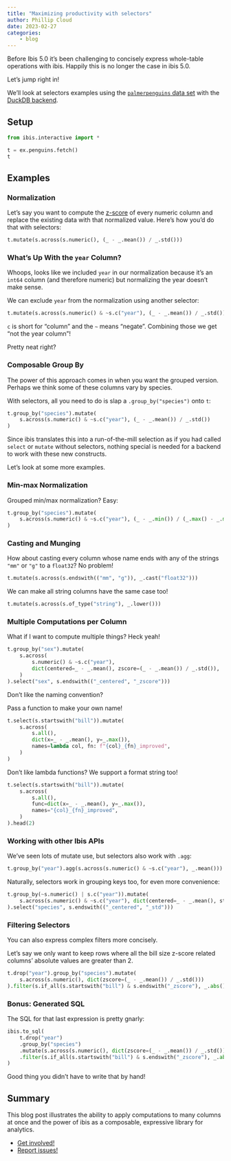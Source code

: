 ```yaml
---
title: "Maximizing productivity with selectors"
author: Phillip Cloud
date: 2023-02-27
categories:
    - blog
---
```


Before Ibis 5.0 it's been challenging to concisely express whole-table
operations with ibis. Happily this is no longer the case in ibis 5.0.

Let's jump right in!

We'll look at selectors examples using the [`palmerpenguins` data
set](https://allisonhorst.github.io/palmerpenguins/) with the [DuckDB
backend](https://ibis-project.org/backends/DuckDB/).

## Setup

```python
from ibis.interactive import *

t = ex.penguins.fetch()
t
```

## Examples

### Normalization

Let's say you want to compute the
[z-score](https://en.wikipedia.org/wiki/Standard_score) of every numeric column
and replace the existing data with that normalized value. Here's how you'd do
that with selectors:

```python
t.mutate(s.across(s.numeric(), (_ - _.mean()) / _.std()))
```

### What's Up With the `year` Column?

Whoops, looks like we included `year` in our normalization because it's an
`int64` column (and therefore numeric) but normalizing the year doesn't make
sense.

We can exclude `year` from the normalization using another selector:

```python
t.mutate(s.across(s.numeric() & ~s.c("year"), (_ - _.mean()) / _.std()))
```

`c` is short for "column" and the `~` means "negate". Combining those we get "not the year column"!

Pretty neat right?

### Composable Group By

The power of this approach comes in when you want the grouped version. Perhaps
we think some of these columns vary by species.

With selectors, all you need to do is slap a `.group_by("species")` onto `t`:

```python
t.group_by("species").mutate(
    s.across(s.numeric() & ~s.c("year"), (_ - _.mean()) / _.std())
)
```

Since ibis translates this into a run-of-the-mill selection as if you had
called `select` or `mutate` without selectors, nothing special is needed for a
backend to work with these new constructs.

Let's look at some more examples.

### Min-max Normalization

Grouped min/max normalization? Easy:

```python
t.group_by("species").mutate(
    s.across(s.numeric() & ~s.c("year"), (_ - _.min()) / (_.max() - _.min()))
)
```

### Casting and Munging

How about casting every column whose name ends with any of the strings `"mm"`
or `"g"` to a `float32`? No problem!

```python
t.mutate(s.across(s.endswith(("mm", "g")), _.cast("float32")))
```

We can make all string columns have the same case too!

```python
t.mutate(s.across(s.of_type("string"), _.lower()))
```

### Multiple Computations per Column

What if I want to compute multiple things? Heck yeah!

```python
t.group_by("sex").mutate(
    s.across(
        s.numeric() & ~s.c("year"),
        dict(centered=_ - _.mean(), zscore=(_ - _.mean()) / _.std()),
    )
).select("sex", s.endswith(("_centered", "_zscore")))
```

Don't like the naming convention?

Pass a function to make your own name!

```python
t.select(s.startswith("bill")).mutate(
    s.across(
        s.all(),
        dict(x=_ - _.mean(), y=_.max()),
        names=lambda col, fn: f"{col}_{fn}_improved",
    )
)
```

Don't like lambda functions? We support a format string too!

```python
t.select(s.startswith("bill")).mutate(
    s.across(
        s.all(),
        func=dict(x=_ - _.mean(), y=_.max()),
        names="{col}_{fn}_improved",
    )
).head(2)
```

### Working with other Ibis APIs

We've seen lots of mutate use, but selectors also work with `.agg`:

```python
t.group_by("year").agg(s.across(s.numeric() & ~s.c("year"), _.mean())).order_by("year")
```

Naturally, selectors work in grouping keys too, for even more convenience:

```python
t.group_by(~s.numeric() | s.c("year")).mutate(
    s.across(s.numeric() & ~s.c("year"), dict(centered=_ - _.mean(), std=_.std()))
).select("species", s.endswith(("_centered", "_std")))
```

### Filtering Selectors

You can also express complex filters more concisely.

Let's say we only want to keep rows where all the bill size z-score related
columns' absolute values are greater than 2.

```python
t.drop("year").group_by("species").mutate(
    s.across(s.numeric(), dict(zscore=(_ - _.mean()) / _.std()))
).filter(s.if_all(s.startswith("bill") & s.endswith("_zscore"), _.abs() > 2))
```

### Bonus: Generated SQL

The SQL for that last expression is pretty gnarly:

```python
ibis.to_sql(
    t.drop("year")
    .group_by("species")
    .mutate(s.across(s.numeric(), dict(zscore=(_ - _.mean()) / _.std())))
    .filter(s.if_all(s.startswith("bill") & s.endswith("_zscore"), _.abs() > 2))
)
```

Good thing you didn't have to write that by hand!

## Summary

This blog post illustrates the ability to apply computations to many columns at
once and the power of ibis as a composable, expressive library for analytics.

- [Get involved!](https://ibis-project.org/community/contribute/)
- [Report issues!](https://github.com/ibis-project/ibis/issues/new/choose)
